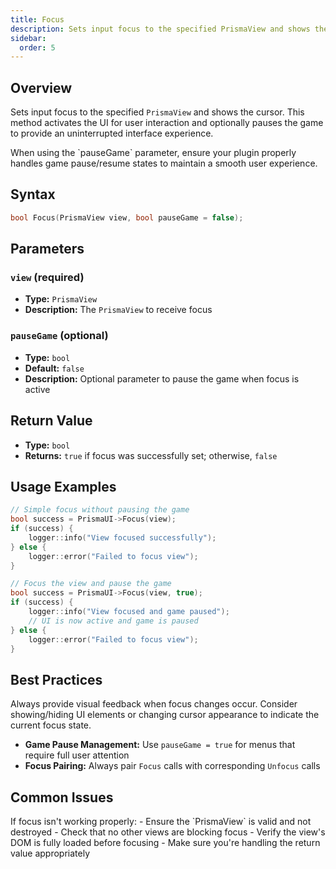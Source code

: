```yaml
---
title: Focus
description: Sets input focus to the specified PrismaView and shows the cursor
sidebar:
  order: 5
---
```



## Overview

Sets input focus to the specified `PrismaView` and shows the cursor. This method activates the UI for user interaction and optionally pauses the game to provide an uninterrupted interface experience.

<Aside type="caution" title="Game State Management">
When using the `pauseGame` parameter, ensure your plugin properly handles game pause/resume states to maintain a smooth user experience.
</Aside>

## Syntax

```cpp
bool Focus(PrismaView view, bool pauseGame = false);
```

## Parameters

### `view` (required)
- **Type:** `PrismaView`
- **Description:** The `PrismaView` to receive focus

### `pauseGame` (optional)
- **Type:** `bool`
- **Default:** `false`
- **Description:** Optional parameter to pause the game when focus is active

## Return Value

- **Type:** `bool`
- **Returns:** `true` if focus was successfully set; otherwise, `false`

## Usage Examples

<Tabs>
<TabItem label="Basic Focus">

```cpp
// Simple focus without pausing the game
bool success = PrismaUI->Focus(view);
if (success) {
    logger::info("View focused successfully");
} else {
    logger::error("Failed to focus view");
}
```

</TabItem>
<TabItem label="Focus with Game Pause">

```cpp
// Focus the view and pause the game
bool success = PrismaUI->Focus(view, true);
if (success) {
    logger::info("View focused and game paused");
    // UI is now active and game is paused
} else {
    logger::error("Failed to focus view");
}
```

</TabItem>
</Tabs>

## Best Practices

<Aside type="tip" title="User Experience">
Always provide visual feedback when focus changes occur. Consider showing/hiding UI elements or changing cursor appearance to indicate the current focus state.
</Aside>

- **Game Pause Management:** Use `pauseGame = true` for menus that require full user attention
- **Focus Pairing:** Always pair `Focus` calls with corresponding `Unfocus` calls

## Common Issues

<Aside type="caution" title="Troubleshooting">
If focus isn't working properly:
- Ensure the `PrismaView` is valid and not destroyed
- Check that no other views are blocking focus
- Verify the view's DOM is fully loaded before focusing
- Make sure you're handling the return value appropriately
</Aside>
